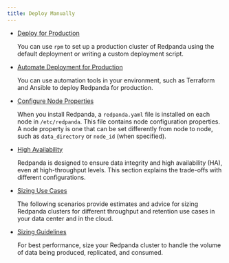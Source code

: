 ```yaml
---
title: Deploy Manually
---
```


<head>
    <meta name="title" content="Deploy Manually | Redpanda Docs"/>
    <meta name="description" content="Deploy Manually."/>
</head>

- [Deploy for Production](../manual/production/production-deployment)
  
    You can use `rpm` to set up a production cluster of Redpanda using the default deployment or writing a custom deployment script.

- [Automate Deployment for Production](../manual/production/production-deployment-automation)
  
    You can use automation tools in your environment, such as Terraform and Ansible to deploy Redpanda for production.

- [Configure Node Properties](../manual/node-property-configuration)

    When you install Redpanda, a `redpanda.yaml` file is installed on each node in `/etc/redpanda`. This file contains node configuration properties. A node property is one that can be set differently from node to node, such as `data_directory` or `node_id` (when specified).

- [High Availability](../manual/high-availability)

    Redpanda is designed to ensure data integrity and high availability (HA), even at high-throughput levels. This section explains the trade-offs with different configurations.

- [Sizing Use Cases](../manual/sizing-use-cases)
  
    The following scenarios provide estimates and advice for sizing Redpanda clusters for different throughput and retention use cases in your data center and in the cloud.

- [Sizing Guidelines](../manual/sizing)

    For best performance, size your Redpanda cluster to handle the volume of data being produced, replicated, and consumed.